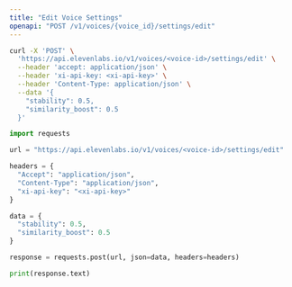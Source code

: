 ```yaml
---
title: "Edit Voice Settings"
openapi: "POST /v1/voices/{voice_id}/settings/edit"
---
```


<RequestExample>

```Bash Curl
curl -X 'POST' \
  'https://api.elevenlabs.io/v1/voices/<voice-id>/settings/edit' \
  --header 'accept: application/json' \
  --header 'xi-api-key: <xi-api-key>' \
  --header 'Content-Type: application/json' \
  --data '{
    "stability": 0.5,
    "similarity_boost": 0.5
  }'
```

```Python Python
import requests

url = "https://api.elevenlabs.io/v1/voices/<voice-id>/settings/edit"

headers = {
  "Accept": "application/json",
  "Content-Type": "application/json",
  "xi-api-key": "<xi-api-key>"
}

data = {
  "stability": 0.5,
  "similarity_boost": 0.5
}

response = requests.post(url, json=data, headers=headers)

print(response.text)
```

</RequestExample>